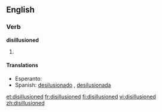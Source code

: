 ==English==

===Verb===
'''disillusioned'''

# {{past of|[[disillusion]]}}

====Translations====
* Esperanto: {{t-|eo|seniluziigata|xs=Esperanto}}
* Spanish: [[desilusionado]] {{m}}, [[desilusionada]] {{f}}

[[et:disillusioned]]
[[fr:disillusioned]]
[[fi:disillusioned]]
[[vi:disillusioned]]
[[zh:disillusioned]]